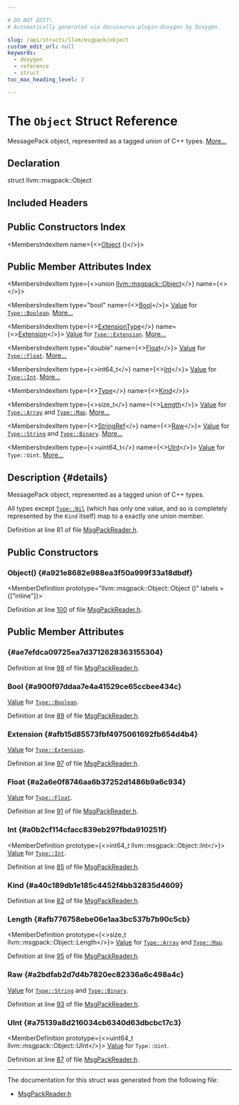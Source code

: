 ```yaml
---

# DO NOT EDIT!
# Automatically generated via docusaurus-plugin-doxygen by Doxygen.

slug: /api/structs/llvm/msgpack/object
custom_edit_url: null
keywords:
  - doxygen
  - reference
  - struct
toc_max_heading_level: 3

---
```





# The `Object` Struct Reference

<DoxygenPage pluginConfig={pluginConfig}>

MessagePack object, represented as a tagged union of C++ types. <a href="#details">More...</a>

## Declaration

<CodeBlock>struct llvm::msgpack::Object</CodeBlock>

## Included Headers

<IncludesList>
<IncludesListItem
  filePath="llvm/BinaryFormat/MsgPackReader.h"
  permalink="/docs/api/files/include/include/llvm/include/llvm/binaryformat/msgpackreader-h"
  isLocal="true" />
</IncludesList>

## Public Constructors Index

<MembersIndex>

<MembersIndexItem
  name={<><a href="#a921e8682e988ea3f50a999f33a18dbdf">Object</a> ()</>}>
</MembersIndexItem>

</MembersIndex>

## Public Member Attributes Index

<MembersIndex>

<MembersIndexItem
  type={<>union <a href="/docs/api/structs/llvm/msgpack/object">llvm::msgpack::Object</a></>}
  name={<><a href="#ae7efdca09725ea7d3712628363155304"></a></>}>
</MembersIndexItem>

<MembersIndexItem
  type="bool"
  name={<><a href="#a900f97ddaa7e4a41529ce65ccbee434c">Bool</a></>}>
<a href="/docs/api/classes/llvm/value">Value</a> for <code><a href="/docs/api/namespaces/llvm/msgpack/#afdae9da66bac09f4b2bfc0fd9f0559e6a27226c864bac7454a8504f8edb15d95b">Type::Boolean</a></code>. <a href="#a900f97ddaa7e4a41529ce65ccbee434c">More...</a>
</MembersIndexItem>

<MembersIndexItem
  type={<><a href="/docs/api/structs/llvm/msgpack/extensiontype">ExtensionType</a></>}
  name={<><a href="#afb15d85573fbf4975061692fb654d4b4">Extension</a></>}>
<a href="/docs/api/classes/llvm/value">Value</a> for <code><a href="/docs/api/namespaces/llvm/msgpack/#afdae9da66bac09f4b2bfc0fd9f0559e6a63e4e92bb7d207ca577b11c07f827279">Type::Extension</a></code>. <a href="#afb15d85573fbf4975061692fb654d4b4">More...</a>
</MembersIndexItem>

<MembersIndexItem
  type="double"
  name={<><a href="#a2a6e0f8746aa6b37252d1486b9a6c934">Float</a></>}>
<a href="/docs/api/classes/llvm/value">Value</a> for <code><a href="/docs/api/namespaces/llvm/msgpack/#afdae9da66bac09f4b2bfc0fd9f0559e6a22ae0e2b89e5e3d477f988cc36d3272b">Type::Float</a></code>. <a href="#a2a6e0f8746aa6b37252d1486b9a6c934">More...</a>
</MembersIndexItem>

<MembersIndexItem
  type={<>int64&#95;t</>}
  name={<><a href="#a0b2cf114cfacc839eb297fbda910251f">Int</a></>}>
<a href="/docs/api/classes/llvm/value">Value</a> for <code><a href="/docs/api/namespaces/llvm/msgpack/#afdae9da66bac09f4b2bfc0fd9f0559e6a1686a6c336b71b36d77354cea19a8b52">Type::Int</a></code>. <a href="#a0b2cf114cfacc839eb297fbda910251f">More...</a>
</MembersIndexItem>

<MembersIndexItem
  type={<><a href="/docs/api/namespaces/llvm/msgpack/#afdae9da66bac09f4b2bfc0fd9f0559e6">Type</a></>}
  name={<><a href="#a40c189db1e185c4452f4bb32835d4609">Kind</a></>}>
</MembersIndexItem>

<MembersIndexItem
  type={<>size&#95;t</>}
  name={<><a href="#afb776758ebe06e1aa3bc537b7b90c5cb">Length</a></>}>
<a href="/docs/api/classes/llvm/value">Value</a> for <code><a href="/docs/api/namespaces/llvm/msgpack/#afdae9da66bac09f4b2bfc0fd9f0559e6a4410ec34d9e6c1a68100ca0ce033fb17">Type::Array</a></code> and <code><a href="/docs/api/namespaces/llvm/msgpack/#afdae9da66bac09f4b2bfc0fd9f0559e6a46f3ea056caa3126b91f3f70beea068c">Type::Map</a></code>. <a href="#afb776758ebe06e1aa3bc537b7b90c5cb">More...</a>
</MembersIndexItem>

<MembersIndexItem
  type={<><a href="/docs/api/classes/llvm/stringref">StringRef</a></>}
  name={<><a href="#a2bdfab2d7d4b7820ec82336a6c498a4c">Raw</a></>}>
<a href="/docs/api/classes/llvm/value">Value</a> for <code><a href="/docs/api/namespaces/llvm/msgpack/#afdae9da66bac09f4b2bfc0fd9f0559e6a27118326006d3829667a400ad23d5d98">Type::String</a></code> and <code><a href="/docs/api/namespaces/llvm/msgpack/#afdae9da66bac09f4b2bfc0fd9f0559e6a6ce976e8f061b2b5cfe4d0c50c3405dd">Type::Binary</a></code>. <a href="#a2bdfab2d7d4b7820ec82336a6c498a4c">More...</a>
</MembersIndexItem>

<MembersIndexItem
  type={<>uint64&#95;t</>}
  name={<><a href="#a75139a8d216034cb6340d63dbcbc17c3">UInt</a></>}>
<a href="/docs/api/classes/llvm/value">Value</a> for <code>Type::Uint</code>. <a href="#a75139a8d216034cb6340d63dbcbc17c3">More...</a>
</MembersIndexItem>

</MembersIndex>

## Description {#details}

MessagePack object, represented as a tagged union of C++ types.

All types except <code><a href="/docs/api/namespaces/llvm/msgpack/#afdae9da66bac09f4b2bfc0fd9f0559e6a4da8b7eb2c3f2007cf8238334401ef51">Type::Nil</a></code> (which has only one value, and so is completely represented by the <code>Kind</code> itself) map to a exactly one union member.

Definition at line 81 of file <a href="/docs/api/files/include/include/llvm/include/llvm/binaryformat/msgpackreader-h">MsgPackReader.h</a>.

<SectionDefinition>

## Public Constructors

### Object() {#a921e8682e988ea3f50a999f33a18dbdf}

<MemberDefinition
  prototype="llvm::msgpack::Object::Object ()"
  labels = {["inline"]}>

Definition at line <a href="/docs/api/files/include/include/llvm/include/llvm/binaryformat/msgpackreader-h/#l00100">100</a> of file <a href="/docs/api/files/include/include/llvm/include/llvm/binaryformat/msgpackreader-h">MsgPackReader.h</a>.
</MemberDefinition>

</SectionDefinition>

<SectionDefinition>

## Public Member Attributes

###  {#ae7efdca09725ea7d3712628363155304}

<MemberDefinition
  prototype="union llvm::msgpack::Object llvm::msgpack::Object">

Definition at line <a href="/docs/api/files/include/include/llvm/include/llvm/binaryformat/msgpackreader-h/#l00098">98</a> of file <a href="/docs/api/files/include/include/llvm/include/llvm/binaryformat/msgpackreader-h">MsgPackReader.h</a>.
</MemberDefinition>

### Bool {#a900f97ddaa7e4a41529ce65ccbee434c}

<MemberDefinition
  prototype="bool llvm::msgpack::Object::Bool">
<a href="/docs/api/classes/llvm/value">Value</a> for <code><a href="/docs/api/namespaces/llvm/msgpack/#afdae9da66bac09f4b2bfc0fd9f0559e6a27226c864bac7454a8504f8edb15d95b">Type::Boolean</a></code>.

Definition at line <a href="/docs/api/files/include/include/llvm/include/llvm/binaryformat/msgpackreader-h/#l00089">89</a> of file <a href="/docs/api/files/include/include/llvm/include/llvm/binaryformat/msgpackreader-h">MsgPackReader.h</a>.
</MemberDefinition>

### Extension {#afb15d85573fbf4975061692fb654d4b4}

<MemberDefinition
  prototype="ExtensionType llvm::msgpack::Object::Extension">
<a href="/docs/api/classes/llvm/value">Value</a> for <code><a href="/docs/api/namespaces/llvm/msgpack/#afdae9da66bac09f4b2bfc0fd9f0559e6a63e4e92bb7d207ca577b11c07f827279">Type::Extension</a></code>.

Definition at line <a href="/docs/api/files/include/include/llvm/include/llvm/binaryformat/msgpackreader-h/#l00097">97</a> of file <a href="/docs/api/files/include/include/llvm/include/llvm/binaryformat/msgpackreader-h">MsgPackReader.h</a>.
</MemberDefinition>

### Float {#a2a6e0f8746aa6b37252d1486b9a6c934}

<MemberDefinition
  prototype="double llvm::msgpack::Object::Float">
<a href="/docs/api/classes/llvm/value">Value</a> for <code><a href="/docs/api/namespaces/llvm/msgpack/#afdae9da66bac09f4b2bfc0fd9f0559e6a22ae0e2b89e5e3d477f988cc36d3272b">Type::Float</a></code>.

Definition at line <a href="/docs/api/files/include/include/llvm/include/llvm/binaryformat/msgpackreader-h/#l00091">91</a> of file <a href="/docs/api/files/include/include/llvm/include/llvm/binaryformat/msgpackreader-h">MsgPackReader.h</a>.
</MemberDefinition>

### Int {#a0b2cf114cfacc839eb297fbda910251f}

<MemberDefinition
  prototype={<>int64&#95;t llvm::msgpack::Object::Int</>}>
<a href="/docs/api/classes/llvm/value">Value</a> for <code><a href="/docs/api/namespaces/llvm/msgpack/#afdae9da66bac09f4b2bfc0fd9f0559e6a1686a6c336b71b36d77354cea19a8b52">Type::Int</a></code>.

Definition at line <a href="/docs/api/files/include/include/llvm/include/llvm/binaryformat/msgpackreader-h/#l00085">85</a> of file <a href="/docs/api/files/include/include/llvm/include/llvm/binaryformat/msgpackreader-h">MsgPackReader.h</a>.
</MemberDefinition>

### Kind {#a40c189db1e185c4452f4bb32835d4609}

<MemberDefinition
  prototype="Type llvm::msgpack::Object::Kind">

Definition at line <a href="/docs/api/files/include/include/llvm/include/llvm/binaryformat/msgpackreader-h/#l00082">82</a> of file <a href="/docs/api/files/include/include/llvm/include/llvm/binaryformat/msgpackreader-h">MsgPackReader.h</a>.
</MemberDefinition>

### Length {#afb776758ebe06e1aa3bc537b7b90c5cb}

<MemberDefinition
  prototype={<>size&#95;t llvm::msgpack::Object::Length</>}>
<a href="/docs/api/classes/llvm/value">Value</a> for <code><a href="/docs/api/namespaces/llvm/msgpack/#afdae9da66bac09f4b2bfc0fd9f0559e6a4410ec34d9e6c1a68100ca0ce033fb17">Type::Array</a></code> and <code><a href="/docs/api/namespaces/llvm/msgpack/#afdae9da66bac09f4b2bfc0fd9f0559e6a46f3ea056caa3126b91f3f70beea068c">Type::Map</a></code>.

Definition at line <a href="/docs/api/files/include/include/llvm/include/llvm/binaryformat/msgpackreader-h/#l00095">95</a> of file <a href="/docs/api/files/include/include/llvm/include/llvm/binaryformat/msgpackreader-h">MsgPackReader.h</a>.
</MemberDefinition>

### Raw {#a2bdfab2d7d4b7820ec82336a6c498a4c}

<MemberDefinition
  prototype="StringRef llvm::msgpack::Object::Raw">
<a href="/docs/api/classes/llvm/value">Value</a> for <code><a href="/docs/api/namespaces/llvm/msgpack/#afdae9da66bac09f4b2bfc0fd9f0559e6a27118326006d3829667a400ad23d5d98">Type::String</a></code> and <code><a href="/docs/api/namespaces/llvm/msgpack/#afdae9da66bac09f4b2bfc0fd9f0559e6a6ce976e8f061b2b5cfe4d0c50c3405dd">Type::Binary</a></code>.

Definition at line <a href="/docs/api/files/include/include/llvm/include/llvm/binaryformat/msgpackreader-h/#l00093">93</a> of file <a href="/docs/api/files/include/include/llvm/include/llvm/binaryformat/msgpackreader-h">MsgPackReader.h</a>.
</MemberDefinition>

### UInt {#a75139a8d216034cb6340d63dbcbc17c3}

<MemberDefinition
  prototype={<>uint64&#95;t llvm::msgpack::Object::UInt</>}>
<a href="/docs/api/classes/llvm/value">Value</a> for <code>Type::Uint</code>.

Definition at line <a href="/docs/api/files/include/include/llvm/include/llvm/binaryformat/msgpackreader-h/#l00087">87</a> of file <a href="/docs/api/files/include/include/llvm/include/llvm/binaryformat/msgpackreader-h">MsgPackReader.h</a>.
</MemberDefinition>

</SectionDefinition>

<hr/>

The documentation for this struct was generated from the following file:

<ul>
<li><a href="/docs/api/files/include/include/llvm/include/llvm/binaryformat/msgpackreader-h">MsgPackReader.h</a></li>
</ul>

</DoxygenPage>
